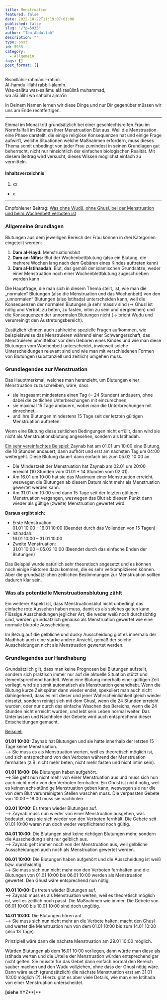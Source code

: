 ```yaml
---
title: Menstruation
featured: false
date: 2022-10-22T11:19:07+01:00
published: false
slug: "/?p=5935"
author: "Ibn Abdullah"
description: ""
type: post
id: 5935
category:
  - Allgemein
tags: []
post_format: []
---
```


Bismillāhir-rahmānir-rahīm.  
Al-hamdu lillāhi rabbil-ālamīn.  
Was-salātu was-salāmu alā rasūlinā muhammad,  
wa alā ālihi wa sahbihi ajma’īn

In Deinem Namen lernen wir diese Dinge und nur Dir gegenüber müssen wir uns am Ende rechtfertigen.

---

Einmal im Monat tritt grundsätzlich bei einer geschlechtsreifen Frau im Normfallfall im Rahmen ihrer Menstruation Blut aus. Weil die Menstruation eine Phase darstellt, die einige religiöse Konsequenzen hat und einige Frage aufwirft, welche Situationen welche Maßnahmen erfordern, muss dieses Thema somit unbedingt von jeder Frau zumindest in seinen Grundlagen gut beherrscht, nicht nur hinsichtlich der einfachen biologischen Realität. Mit diesem Beitrag wird versucht, dieses Wissen möglichst einfach zu vermitteln.

#### Inhaltsverzeichnis

1. xx

- x

---

Empfohlener Beitrag: [Was ohne Wudū, ohne Ghusl, bei der Menstruation und beim Wochenbett verboten ist](https://shafii-madhhab.de/was-ohne-wudu-ohne-ghusl-bei-der-menstruation-und-beim-wochenbett-verboten-ist/)

### Allgemeine Grundlagen

Blutungen aus dem jeweiligen Bereich der Frau können in drei Kategorien eingeteilt werden:

1. **Dam** **al-Hayd:** Menstruationsblut
2. **Dam an-Nifas:** Blut der Wochenbettblutung (also ein Blutung, die mehrere Wochen lang nach dem Gebären eines Kindes auftreten kann)
3. **Dam al-Istihaadah**: Blut, das gemäß der islamischen Grundsätze, weder einer Menstruation noch einer Wochenblettblutung zugeschrieben werden kann

Die Hauptfrage, die man sich in diesem Thema stellt, ist, wie man die „normalen“ Blutungen (also die Menstruation und das Wochenbett) von den „unnormalen“ Blutungen (also Istihada) unterscheiden kann, weil die Konsequenzen der normalen Blutungen ja sehr massiv sind (-&gt; Ghusl ist nötig und Verbot, zu beten, zu fasten, intim zu sein und dergleichen) und die Konsequenzen der unnormalen Blutungen nicht (-&gt; bricht Wudu und verunreinigt den Austretungsbereich).

Zusätzlich können auch zahlreiche spezielle Fragen aufkommen, wie beispielsweise das Menstruieren während einer Schwangerschaft, das Menstruieren unmittelbar vor dem Gebären eines Kindes und wie man diese Blutungen vom Wochenbett unterscheidet, inwieweit solche Unterscheidungen relevant sind und wie man mit verschiedenen Formen von Blutungen (substanziell und zeitlich) umgehen muss.

### **Grundlegendes zur Menstruation**

Das Hauptmerkmal, welches man heranzieht, um Blutungen einer Menstruation zuzuschreiben, wäre, dass

- sie insgesamt mindestens einen Tag (= 24 Stunden) andauern, ohne dabei die zeitlichen Unterbrechungen mit einzurechnen,
- sie maximal 15 Tage andauern, wobei man die Unterbrechungen mit einrechnet,
- und ihre Blutungen mindestens 15 Tage seit der letzten gültigen Menstruation auftreten.

Wenn eine Blutung diese zeitlichen Bedingungen nicht erfüllt, dann wird sie nicht als Menstruationsblutung angesehen, sondern als Istihadah.

<span style="text-decoration: underline;">
  Ein sehr vereinfachtes Beispiel:
</span>
Zaynab hat am 01.01 um 10:00 eine Blutung, die 10 Stunden andauert, dann aufhört
und erst am nächsten Tag um 04:00 weitergeht. Diese Blutung dauert dann einfach bis
zum 05.02 10:00 an.

- Die Mindestzeit der Menstruation hat Zaynab am 02.01 um 20:00 erreicht (10 Stunden vom 01.01 + 14 Stunden vom 02.01).
- Am 16.01 um 10:00 hat sie das Maximum einer Menstruation erreicht, weswegen die Blutungen ab diesem Datum nicht mehr als Menstruation gewertet werden kann.
- Am 31.01 um 10:00 sind dann 15 Tage seit der letzten gültigen Menstruation vergangen, weswegen das Blut ab diesem Punkt dann wieder als gültige (zweite) Menstruation gewertet wird.

**Daraus ergibt sich:**

- Erste Menstruation:  
  01.01 10:00 – 16.01 10:00 (Beendet durch das Vollenden von 15 Tagen)
- Istihadah:  
  16.01 10:00 – 31.01 10:00
- Zweite Menstruation:  
  31.01 10:00 – 05.02 10:00 (Beendet durch das einfache Enden der Blutungen)

Das Beispiel wurde natürlich sehr theoretisch angesetzt und es können noch einige Faktoren dazu kommen, die es sehr verkomplizieren können. Aber die grundsätzlichen zeitlichen Bestimmungen zur Menstruation sollten dadurch klar sein.

### Was als potentielle Menstruationsblutung zählt

Ein weiterer Aspekt ist, dass Menstruationsblut nicht unbedingt das einfache rote Aussehen haben muss, damit es als solches gelten kann. Flüssige Ausscheidungen jeglicher Art, die weder weiß noch durchsichtig sind, werden grundsätzlich genauso als Menstruation gewertet wie eine normale blutrote Ausscheidung.

Im Bezug auf die gelbliche und dusky Ausscheidung gibt es innerhalb der Madhhab auch eine starke andere Ansicht, gemäß der solche Ausscheidungen nicht als Menstruation gewertet werden.

### Grundlegendes zur Handhabung

Grundsätzlich gilt, dass man keine Prognosen bei Blutungen aufstellt, sondern sich praktisch immer nur auf die aktuelle Situation stützt und dementsprechend handelt. Wenn eine Blutung innerhalb einer gültigen Zeit vorliegt, wird sie somit automatisch als Menstruation gehandhabt. Wenn die Blutung kurze Zeit später dann wieder endet, spekuliert man auch nicht dahingehend, dass es mit dieser und jener Wahrscheinlichkeit gleich wieder einsetzt, sondern reinigt sich mit dem Ghusl, wenn die 24 Stunden erreicht wurden, oder nur durch das einfache Waschen des Bereichs, wenn die 24 Stunden nicht erreicht wurden, und lebt sein Leben normal weiter. Das Unterlassen und Nachholen der Gebete wird auch entsprechend dieser Entscheidungen gemacht.

<span style="text-decoration: underline;">Beispiel:</span>

**01.01 10:00:** Zaynab hat Blutungen und sie hatte innerhalb der letzten 15 Tage keine Menstruation.  
–&gt; Sie muss es als Menstruation werten, weil es theoretisch möglich ist, und sich entsprechend von den Verboten während der Menstruation fernhalten (z.B. nicht mehr beten, nicht mehr fasten und nicht intim sein).

**01.01 18:00:** Die Blutungen haben aufgehört.  
–&gt; Sie geht nun nicht mehr von einer Menstruation aus und muss sich nun auch nicht mehr von den Verboten fernhalten. Ein Ghusl ist nicht nötig, weil es keinen acht-stündige Menstruation geben kann, weswegen sie nur die von dem Blut verunreinigten Stellen waschen muss. Die verpassten Gebete von 10:00 – 18:00 muss sie nachholen.

**03.01 10:00:** Es treten wieder Blutungen auf.  
–&gt; Zaynab muss nun wieder von einer Menstruation ausgehen, was bedeutet, dass sie sich wieder von den Verboten fernhält. Die Gebete seit 01.01 10:00 waren nun doch weder verpflichtend noch gültig.

**04.01 10:00**: Die Blutungen sind keine richtigen Blutungen mehr, sondern die Ausscheidung sieht nur gelblich aus.  
–&gt; Zaynab geht immer noch von der Menstruation aus, weil gelbliche Ausscheidungen auch noch als Menstruation gewertet werden.

**06.01 10:00:** Die Blutungen haben aufgehört und die Ausscheidung ist weiß bzw. durchsichtig.  
–&gt; Sie muss sich nun nicht mehr von den Verboten fernhalten und die Blutungen von 01.01 10:00 bis 06.01 10:00 werden als Menstruation gewertet. Den Ghusl wäre entsprechend nun nötig.

**10.01 10:00:** Es treten wieder Blutungen auf.  
–&gt; Zaynab muss es als Menstruation werten, weil es theoretisch möglich ist, weil es zeitlich noch passt. Die Maßnahmen wie immer. Die Gebete von 06.01 10:00 bis 10.01 10:00 sind doch ungültig.

**14.01 10:00:** Die Blutungen hören auf.  
–&gt; Sie muss sich nun nicht mehr an die Verbote halten, macht den Ghusl und wertet die Menstruation nun von dem 01.01 10:00 bis zum 14.01 10:00 (also 13 Tage).

Prinzipiell wäre dann die nächste Menstruation am 29.01 10:00 möglich.

Würden Blutungen ab dem 16.01 10:00 vorliegen, dann würde man diese als Istihada werten und die Urteile der Menstruation würden entsprechend gar nicht gelten. Sie müsste für das Gebet dann einfach normal den Bereich sauber machen und den Wudu vollziehen, ohne dass der Ghusl nötig wäre. Dann wäre auch (grundsätzlich) die nächste Menstruation erst am 31.01 10:00 möglich (?). Hierzu gibt es aber viele Details, wie man eine Istihada von einer Menstruation unterscheidet.

**\[siehe** XYZ**\]**
